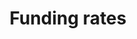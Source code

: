 ---
title: Funding rates
openapi: "GET /node/v1/funding_rates/{base}/{quote}"
sidebarTitle: Funding rates
---